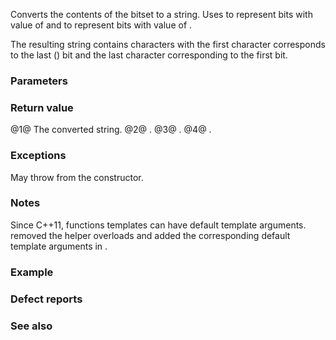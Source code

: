{{cpp/utility/bitset/title|to_string}}
{{cpp/utility/bitset/navbar}}
{{dcl begin}}
{{dcl rev begin|num=1}}
{{dcla|anchor=1|until=c++11|1=
template&lt; class CharT, class Traits, class Allocator &gt;
std::basic_string&lt;CharT, Traits, Allocator&gt;
    to_string( CharT zero = CharT('0'),
               CharT one = CharT('1') ) const;
}}
{{dcla|since=c++11|constexpr=c++23|1=
template&lt;
    class CharT = char,
    class Traits = std::char_traits&lt;CharT&gt;,
    class Allocator = std::allocator&lt;CharT&gt;
&gt;
std::basic_string&lt;CharT, Traits, Allocator&gt;
    to_string( CharT zero = CharT('0'),
               CharT one = CharT('1') ) const;
}}
{{dcl rev end}}
{{dcla|num=2|until=c++11|1=
template&lt; class CharT, class Traits &gt;
std::basic_string&lt;CharT, Traits&gt;
    to_string( CharT zero = CharT('0'),
               CharT one = CharT('1') ) const;
}}
{{dcl|num=3|until=c++11|1=
template&lt; class CharT &gt;
std::basic_string&lt;CharT&gt; to_string( CharT zero = CharT('0'),
                                    CharT one = CharT('1') ) const;
}}
{{dcl|num=4|until=c++11|1=
std::string to_string( char zero = '0', char one = '1' ) const;
}}
{{dcl end}}

Converts the contents of the bitset to a string. Uses {{c|zero}} to represent bits with value of {{c|false}} and {{c|one}} to represent bits with value of {{c|true}}.

The resulting string contains {{c|N}} characters with the first character corresponds to the last ({{c|N-1}}{{sup|th}}) bit and the last character corresponding to the first bit.

{{rrev|until=c++11|
All template type arguments need to be provided because function templates cannot have default template arguments. Overloads {{v|2-4}} are provided to simplify the invocations of {{tt|to_string}}:
@2@ Uses the default allocator {{lc|std::allocator}}.
@3@ Uses the default character trait {{lc|std::char_traits}} and the default allocator {{lc|std::allocator}}.
@4@ Uses the default character type {{c/core|char}}, the default character trait {{lc|std::char_traits}} and the default allocator {{lc|std::allocator}}.
}}

===Parameters===
{{par begin}}
{{par|zero|character to use to represent {{c|false}}}}
{{par|one|character to use to represent {{c|true}}}}
{{par end}}

===Return value===
@1@ The converted string.
@2@ {{c|to_string&lt;CharT, Traits, std::allocator&lt;CharT&gt;&gt;(zero, one)}}.
@3@ {{c|to_string&lt;CharT, std::char_traits&lt;CharT&gt;, std::allocator&lt;CharT&gt;&gt;(zero, one)}}.
@4@ {{c|to_string&lt;char, std::char_traits&lt;char&gt;, std::allocator&lt;char&gt;&gt;(zero, one)}}.

===Exceptions===
May throw {{lc|std::bad_alloc}} from the {{lc|std::basic_string}} constructor.

===Notes===
Since C++11, functions templates can have default template arguments. {{lwg|1113}} removed the helper overloads {{vl|2-4}} and added the corresponding default template arguments in {{vl|1}}.

===Example===
{{example
|code=
#include &lt;bitset&gt;
#include &lt;iostream&gt;

int main()
{
    std::bitset&lt;8&gt; b{42};
    std::cout &lt;&lt; b.to_string() &lt;&lt; '\n'
              &lt;&lt; b.to_string('*') &lt;&lt; '\n'
              &lt;&lt; b.to_string('O', 'X') &lt;&lt; '\n';
}
|output=
00101010
**1*1*1*
OOXOXOXO
}}

===Defect reports===
{{dr list begin}}
{{dr list item|wg=lwg|dr=396|std=C++98|before=zero and one bits were converted to characters {{c|0}}&lt;br&gt;and {{c|1}} (which do not correspond to {{c|'0'}} and {{c|'1'}})|after=added parameters to provide&lt;br&gt;values for these characters}}
{{dr list item|wg=lwg|dr=434|std=C++98|before=all template arguments needed to be provided|after=added overloads {{vl|2-4}}}}
{{dr list item|wg=lwg|dr=853|std=C++98|before=overloads {{vl|2-4}} did not have the default&lt;br&gt;arguments added by {{lwg|396}}|after=also added}}
{{dr list end}}

===See also===
{{dsc begin}}
{{dsc inc|cpp/utility/bitset/dsc to_ulong}}
{{dsc inc|cpp/utility/bitset/dsc to_ullong}}
{{dsc end}}

{{langlinks|de|es|fr|it|ja|pt|ru|zh}}